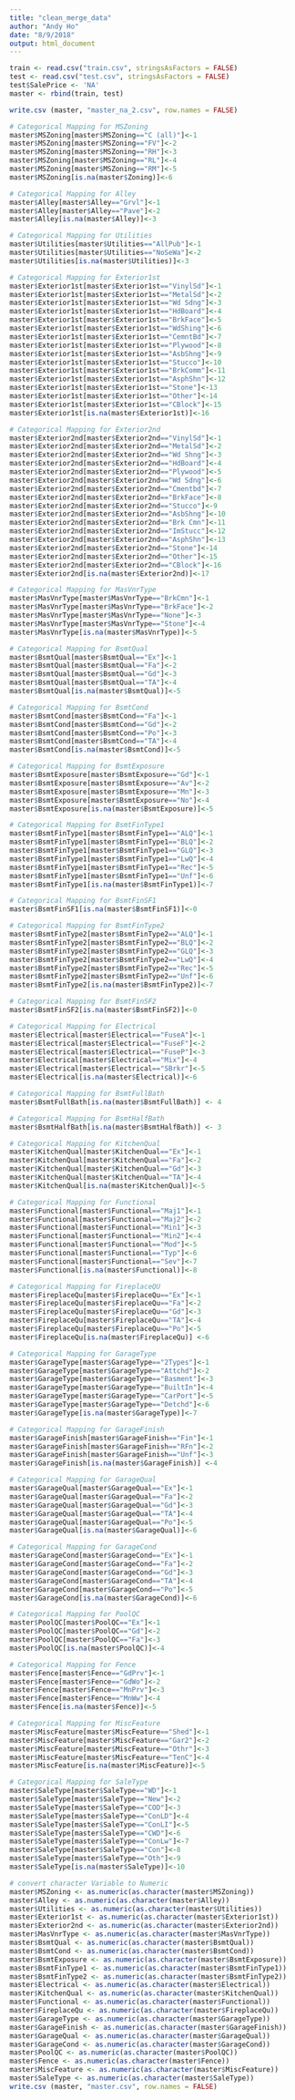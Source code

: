 ```yaml
---
title: "clean_merge_data"
author: "Andy Ho"
date: "8/9/2018"
output: html_document
---
```


```r
train <- read.csv("train.csv", stringsAsFactors = FALSE)
test <- read.csv("test.csv", stringsAsFactors = FALSE)
test$SalePrice <- 'NA'
master <- rbind(train, test)

write.csv (master, "master_na_2.csv", row.names = FALSE)

# Categorical Mapping for MSZoning
master$MSZoning[master$MSZoning=="C (all)"]<-1
master$MSZoning[master$MSZoning=="FV"]<-2
master$MSZoning[master$MSZoning=="RH"]<-3
master$MSZoning[master$MSZoning=="RL"]<-4
master$MSZoning[master$MSZoning=="RM"]<-5
master$MSZoning[is.na(master$Zoning)]<-6

# Categorical Mapping for Alley
master$Alley[master$Alley=="Grvl"]<-1
master$Alley[master$Alley=="Pave"]<-2
master$Alley[is.na(master$Alley)]<-3

# Categorical Mapping for Utilities
master$Utilities[master$Utilities=="AllPub"]<-1
master$Utilities[master$Utilities=="NoSeWa"]<-2
master$Utilities[is.na(master$Utilities)]<-3

# Categorical Mapping for Exterior1st
master$Exterior1st[master$Exterior1st=="VinylSd"]<-1
master$Exterior1st[master$Exterior1st=="MetalSd"]<-2
master$Exterior1st[master$Exterior1st=="Wd Sdng"]<-3
master$Exterior1st[master$Exterior1st=="HdBoard"]<-4
master$Exterior1st[master$Exterior1st=="BrkFace"]<-5
master$Exterior1st[master$Exterior1st=="WdShing"]<-6
master$Exterior1st[master$Exterior1st=="CemntBd"]<-7
master$Exterior1st[master$Exterior1st=="Plywood"]<-8
master$Exterior1st[master$Exterior1st=="AsbShng"]<-9
master$Exterior1st[master$Exterior1st=="Stucco"]<-10
master$Exterior1st[master$Exterior1st=="BrkComm"]<-11
master$Exterior1st[master$Exterior1st=="AsphShn"]<-12
master$Exterior1st[master$Exterior1st=="Stone"]<-13
master$Exterior1st[master$Exterior1st=="Other"]<-14
master$Exterior1st[master$Exterior1st=="CBlock"]<-15
master$Exterior1st[is.na(master$Exterior1st)]<-16

# Categorical Mapping for Exterior2nd
master$Exterior2nd[master$Exterior2nd=="VinylSd"]<-1
master$Exterior2nd[master$Exterior2nd=="MetalSd"]<-2
master$Exterior2nd[master$Exterior2nd=="Wd Shng"]<-3
master$Exterior2nd[master$Exterior2nd=="HdBoard"]<-4
master$Exterior2nd[master$Exterior2nd=="Plywood"]<-5
master$Exterior2nd[master$Exterior2nd=="Wd Sdng"]<-6
master$Exterior2nd[master$Exterior2nd=="Cmentbd"]<-7
master$Exterior2nd[master$Exterior2nd=="BrkFace"]<-8
master$Exterior2nd[master$Exterior2nd=="Stucco"]<-9
master$Exterior2nd[master$Exterior2nd=="AsbShng"]<-10
master$Exterior2nd[master$Exterior2nd=="Brk Cmn"]<-11
master$Exterior2nd[master$Exterior2nd=="ImStucc"]<-12
master$Exterior2nd[master$Exterior2nd=="AsphShn"]<-13
master$Exterior2nd[master$Exterior2nd=="Stone"]<-14
master$Exterior2nd[master$Exterior2nd=="Other"]<-15
master$Exterior2nd[master$Exterior2nd=="CBlock"]<-16
master$Exterior2nd[is.na(master$Exterior2nd)]<-17

# Categorical Mapping for MasVnrType
master$MasVnrType[master$MasVnrType=="BrkCmn"]<-1
master$MasVnrType[master$MasVnrType=="BrkFace"]<-2
master$MasVnrType[master$MasVnrType=="None"]<-3
master$MasVnrType[master$MasVnrType=="Stone"]<-4
master$MasVnrType[is.na(master$MasVnrType)]<-5

# Categorical Mapping for BsmtQual
master$BsmtQual[master$BsmtQual=="Ex"]<-1
master$BsmtQual[master$BsmtQual=="Fa"]<-2
master$BsmtQual[master$BsmtQual=="Gd"]<-3
master$BsmtQual[master$BsmtQual=="TA"]<-4
master$BsmtQual[is.na(master$BsmtQual)]<-5

# Categorical Mapping for BsmtCond
master$BsmtCond[master$BsmtCond=="Fa"]<-1
master$BsmtCond[master$BsmtCond=="Gd"]<-2
master$BsmtCond[master$BsmtCond=="Po"]<-3
master$BsmtCond[master$BsmtCond=="TA"]<-4
master$BsmtCond[is.na(master$BsmtCond)]<-5

# Categorical Mapping for BsmtExposure
master$BsmtExposure[master$BsmtExposure=="Gd"]<-1
master$BsmtExposure[master$BsmtExposure=="Av"]<-2
master$BsmtExposure[master$BsmtExposure=="Mn"]<-3
master$BsmtExposure[master$BsmtExposure=="No"]<-4
master$BsmtExposure[is.na(master$BsmtExposure)]<-5

# Categorical Mapping for BsmtFinType1
master$BsmtFinType1[master$BsmtFinType1=="ALQ"]<-1
master$BsmtFinType1[master$BsmtFinType1=="BLQ"]<-2
master$BsmtFinType1[master$BsmtFinType1=="GLQ"]<-3
master$BsmtFinType1[master$BsmtFinType1=="LwQ"]<-4
master$BsmtFinType1[master$BsmtFinType1=="Rec"]<-5
master$BsmtFinType1[master$BsmtFinType1=="Unf"]<-6
master$BsmtFinType1[is.na(master$BsmtFinType1)]<-7

# Categorical Mapping for BsmtFinSF1
master$BsmtFinSF1[is.na(master$BsmtFinSF1)]<-0

# Categorical Mapping for BsmtFinType2
master$BsmtFinType2[master$BsmtFinType2=="ALQ"]<-1
master$BsmtFinType2[master$BsmtFinType2=="BLQ"]<-2
master$BsmtFinType2[master$BsmtFinType2=="GLQ"]<-3
master$BsmtFinType2[master$BsmtFinType2=="LwQ"]<-4
master$BsmtFinType2[master$BsmtFinType2=="Rec"]<-5
master$BsmtFinType2[master$BsmtFinType2=="Unf"]<-6
master$BsmtFinType2[is.na(master$BsmtFinType2)]<-7

# Categorical Mapping for BsmtFinSF2
master$BsmtFinSF2[is.na(master$BsmtFinSF2)]<-0

# Categorical Mapping for Electrical
master$Electrical[master$Electrical=="FuseA"]<-1
master$Electrical[master$Electrical=="FuseF"]<-2
master$Electrical[master$Electrical=="FuseP"]<-3
master$Electrical[master$Electrical=="Mix"]<-4
master$Electrical[master$Electrical=="SBrkr"]<-5
master$Electrical[is.na(master$Electrical)]<-6

# Categorical Mapping for BsmtFullBath
master$BsmtFullBath[is.na(master$BsmtFullBath)] <- 4

# Categorical Mapping for BsmtHalfBath
master$BsmtHalfBath[is.na(master$BsmtHalfBath)] <- 3

# Categorical Mapping for KitchenQual
master$KitchenQual[master$KitchenQual=="Ex"]<-1
master$KitchenQual[master$KitchenQual=="Fa"]<-2
master$KitchenQual[master$KitchenQual=="Gd"]<-3
master$KitchenQual[master$KitchenQual=="TA"]<-4
master$KitchenQual[is.na(master$KitchenQual)]<-5

# Categorical Mapping for Functional
master$Functional[master$Functional=="Maj1"]<-1
master$Functional[master$Functional=="Maj2"]<-2
master$Functional[master$Functional=="Min1"]<-3
master$Functional[master$Functional=="Min2"]<-4
master$Functional[master$Functional=="Mod"]<-5
master$Functional[master$Functional=="Typ"]<-6
master$Functional[master$Functional=="Sev"]<-7
master$Functional[is.na(master$Functional)]<-8

# Categorical Mapping for FireplaceQU
master$FireplaceQu[master$FireplaceQu=="Ex"]<-1
master$FireplaceQu[master$FireplaceQu=="Fa"]<-2
master$FireplaceQu[master$FireplaceQu=="Gd"]<-3
master$FireplaceQu[master$FireplaceQu=="TA"]<-4
master$FireplaceQu[master$FireplaceQu=="Po"]<-5
master$FireplaceQu[is.na(master$FireplaceQu)] <-6

# Categorical Mapping for GarageType
master$GarageType[master$GarageType=="2Types"]<-1
master$GarageType[master$GarageType=="Attchd"]<-2
master$GarageType[master$GarageType=="Basment"]<-3
master$GarageType[master$GarageType=="BuiltIn"]<-4
master$GarageType[master$GarageType=="CarPort"]<-5
master$GarageType[master$GarageType=="Detchd"]<-6
master$GarageType[is.na(master$GarageType)]<-7

# Categorical Mapping for GarageFinish
master$GarageFinish[master$GarageFinish=="Fin"]<-1
master$GarageFinish[master$GarageFinish=="RFn"]<-2
master$GarageFinish[master$GarageFinish=="Unf"]<-3
master$GarageFinish[is.na(master$GarageFinish)] <-4

# Categorical Mapping for GarageQual
master$GarageQual[master$GarageQual=="Ex"]<-1
master$GarageQual[master$GarageQual=="Fa"]<-2
master$GarageQual[master$GarageQual=="Gd"]<-3
master$GarageQual[master$GarageQual=="TA"]<-4
master$GarageQual[master$GarageQual=="Po"]<-5
master$GarageQual[is.na(master$GarageQual)]<-6

# Categorical Mapping for GarageCond
master$GarageCond[master$GarageCond=="Ex"]<-1
master$GarageCond[master$GarageCond=="Fa"]<-2
master$GarageCond[master$GarageCond=="Gd"]<-3
master$GarageCond[master$GarageCond=="TA"]<-4
master$GarageCond[master$GarageCond=="Po"]<-5
master$GarageCond[is.na(master$GarageCond)]<-6

# Categorical Mapping for PoolQC
master$PoolQC[master$PoolQC=="Ex"]<-1
master$PoolQC[master$PoolQC=="Gd"]<-2
master$PoolQC[master$PoolQC=="Fa"]<-3
master$PoolQC[is.na(master$PoolQC)]<-4

# Categorical Mapping for Fence
master$Fence[master$Fence=="GdPrv"]<-1
master$Fence[master$Fence=="GdWo"]<-2
master$Fence[master$Fence=="MnPrv"]<-3
master$Fence[master$Fence=="MnWw"]<-4
master$Fence[is.na(master$Fence)]<-5

# Categorical Mapping for MiscFeature
master$MiscFeature[master$MiscFeature=="Shed"]<-1
master$MiscFeature[master$MiscFeature=="Gar2"]<-2
master$MiscFeature[master$MiscFeature=="Othr"]<-3
master$MiscFeature[master$MiscFeature=="TenC"]<-4
master$MiscFeature[is.na(master$MiscFeature)]<-5

# Categorical Mapping for SaleType
master$SaleType[master$SaleType=="WD"]<-1
master$SaleType[master$SaleType=="New"]<-2
master$SaleType[master$SaleType=="COD"]<-3
master$SaleType[master$SaleType=="ConLD"]<-4
master$SaleType[master$SaleType=="ConLI"]<-5
master$SaleType[master$SaleType=="CWD"]<-6
master$SaleType[master$SaleType=="ConLw"]<-7
master$SaleType[master$SaleType=="Con"]<-8
master$SaleType[master$SaleType=="Oth"]<-9
master$SaleType[is.na(master$SaleType)]<-10

# convert character Variable to Numeric
master$MSZoning <- as.numeric(as.character(master$MSZoning))
master$Alley <- as.numeric(as.character(master$Alley))
master$Utilities <- as.numeric(as.character(master$Utilities))
master$Exterior1st <- as.numeric(as.character(master$Exterior1st))
master$Exterior2nd <- as.numeric(as.character(master$Exterior2nd))
master$MasVnrType <- as.numeric(as.character(master$MasVnrType))
master$BsmtQual <- as.numeric(as.character(master$BsmtQual))
master$BsmtCond <- as.numeric(as.character(master$BsmtCond))
master$BsmtExposure <- as.numeric(as.character(master$BsmtExposure))
master$BsmtFinType1 <- as.numeric(as.character(master$BsmtFinType1))
master$BsmtFinType2 <- as.numeric(as.character(master$BsmtFinType2))
master$Electrical <- as.numeric(as.character(master$Electrical))
master$KitchenQual <- as.numeric(as.character(master$KitchenQual))
master$Functional <- as.numeric(as.character(master$Functional))
master$FireplaceQu <- as.numeric(as.character(master$FireplaceQu))
master$GarageType <- as.numeric(as.character(master$GarageType))
master$GarageFinish <- as.numeric(as.character(master$GarageFinish))
master$GarageQual <- as.numeric(as.character(master$GarageQual))
master$GarageCond <- as.numeric(as.character(master$GarageCond))
master$PoolQC <- as.numeric(as.character(master$PoolQC))
master$Fence <- as.numeric(as.character(master$Fence))
master$MiscFeature <- as.numeric(as.character(master$MiscFeature))
master$SaleType <- as.numeric(as.character(master$SaleType))
write.csv (master, "master.csv", row.names = FALSE)

```

